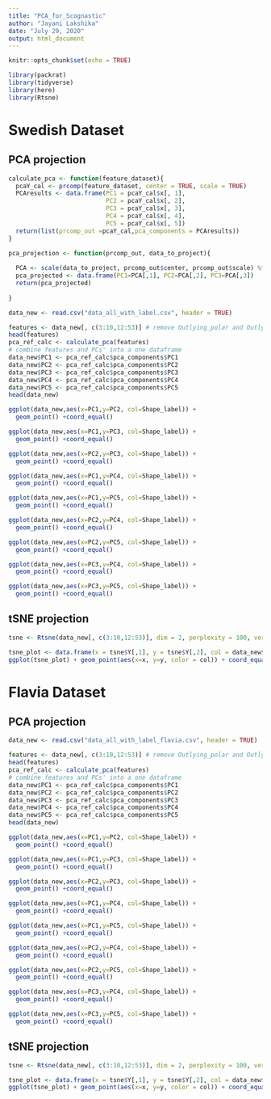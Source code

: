 ---
title: "PCA_for_Scognastic"
author: "Jayani Lakshika"
date: "July 29, 2020"
output: html_document
---

```{r setup, include=FALSE}
knitr::opts_chunk$set(echo = TRUE)
```

```{r, comment=NA, message=FALSE, warning=FALSE}
library(packrat)
library(tidyverse)
library(here)
library(Rtsne)
```


# Swedish Dataset

## PCA projection 
```{r, comment=NA, message=FALSE, warning=FALSE}
calculate_pca <- function(feature_dataset){
  pcaY_cal <- prcomp(feature_dataset, center = TRUE, scale = TRUE)
  PCAresults <- data.frame(PC1 = pcaY_cal$x[, 1], 
                           PC2 = pcaY_cal$x[, 2], 
                           PC3 = pcaY_cal$x[, 3],
                           PC4 = pcaY_cal$x[, 4],
                           PC5 = pcaY_cal$x[, 5])
  return(list(prcomp_out =pcaY_cal,pca_components = PCAresults))
}

pca_projection <- function(prcomp_out, data_to_project){
  
  PCA <- scale(data_to_project, prcomp_out$center, prcomp_out$scale) %*% prcomp_out$rotation
  pca_projected <- data.frame(PC1=PCA[,1], PC2=PCA[,2], PC3=PCA[,3]) 
  return(pca_projected)
  
}

data_new <- read.csv("data_all_with_label.csv", header = TRUE)

features <- data_new[, c(3:10,12:53)] # remove Outlying_polar and Outlying_contour
head(features)
pca_ref_calc <- calculate_pca(features)
# combine features and PCs' into a one dataframe
data_new$PC1 <- pca_ref_calc$pca_components$PC1
data_new$PC2 <- pca_ref_calc$pca_components$PC2
data_new$PC3 <- pca_ref_calc$pca_components$PC3
data_new$PC4 <- pca_ref_calc$pca_components$PC4
data_new$PC5 <- pca_ref_calc$pca_components$PC5
head(data_new)

ggplot(data_new,aes(x=PC1,y=PC2, col=Shape_label)) + 
  geom_point() +coord_equal()

ggplot(data_new,aes(x=PC1,y=PC3, col=Shape_label)) + 
  geom_point() +coord_equal()

ggplot(data_new,aes(x=PC2,y=PC3, col=Shape_label)) + 
  geom_point() +coord_equal()

ggplot(data_new,aes(x=PC1,y=PC4, col=Shape_label)) + 
  geom_point() +coord_equal()

ggplot(data_new,aes(x=PC1,y=PC5, col=Shape_label)) + 
  geom_point() +coord_equal()

ggplot(data_new,aes(x=PC2,y=PC4, col=Shape_label)) + 
  geom_point() +coord_equal()

ggplot(data_new,aes(x=PC2,y=PC5, col=Shape_label)) + 
  geom_point() +coord_equal()

ggplot(data_new,aes(x=PC3,y=PC4, col=Shape_label)) + 
  geom_point() +coord_equal()

ggplot(data_new,aes(x=PC3,y=PC5, col=Shape_label)) + 
  geom_point() +coord_equal()
```

## tSNE projection 

```{r, comment=NA, message=FALSE, warning=FALSE}


tsne <- Rtsne(data_new[, c(3:10,12:53)], dim = 2, perplexity = 100, verbose = TRUE, max_iter = 5000, eta = 2000)

tsne_plot <- data.frame(x = tsne$Y[,1], y = tsne$Y[,2], col = data_new$Shape_label)
ggplot(tsne_plot) + geom_point(aes(x=x, y=y, color = col)) + coord_equal()  

```



# Flavia Dataset

## PCA projection 
```{r, comment=NA, message=FALSE, warning=FALSE}

data_new <- read.csv("data_all_with_label_flavia.csv", header = TRUE)

features <- data_new[, c(3:10,12:53)] # remove Outlying_polar and Outlying_contour
head(features)
pca_ref_calc <- calculate_pca(features)
# combine features and PCs' into a one dataframe
data_new$PC1 <- pca_ref_calc$pca_components$PC1
data_new$PC2 <- pca_ref_calc$pca_components$PC2
data_new$PC3 <- pca_ref_calc$pca_components$PC3
data_new$PC4 <- pca_ref_calc$pca_components$PC4
data_new$PC5 <- pca_ref_calc$pca_components$PC5
head(data_new)

ggplot(data_new,aes(x=PC1,y=PC2, col=Shape_label)) + 
  geom_point() +coord_equal()

ggplot(data_new,aes(x=PC1,y=PC3, col=Shape_label)) + 
  geom_point() +coord_equal()

ggplot(data_new,aes(x=PC2,y=PC3, col=Shape_label)) + 
  geom_point() +coord_equal()

ggplot(data_new,aes(x=PC1,y=PC4, col=Shape_label)) + 
  geom_point() +coord_equal()

ggplot(data_new,aes(x=PC1,y=PC5, col=Shape_label)) + 
  geom_point() +coord_equal()

ggplot(data_new,aes(x=PC2,y=PC4, col=Shape_label)) + 
  geom_point() +coord_equal()

ggplot(data_new,aes(x=PC2,y=PC5, col=Shape_label)) + 
  geom_point() +coord_equal()

ggplot(data_new,aes(x=PC3,y=PC4, col=Shape_label)) + 
  geom_point() +coord_equal()

ggplot(data_new,aes(x=PC3,y=PC5, col=Shape_label)) + 
  geom_point() +coord_equal()
```

## tSNE projection 

```{r, comment=NA, message=FALSE, warning=FALSE}


tsne <- Rtsne(data_new[, c(3:10,12:53)], dim = 2, perplexity = 100, verbose = TRUE, max_iter = 5000, eta = 2000)

tsne_plot <- data.frame(x = tsne$Y[,1], y = tsne$Y[,2], col = data_new$Shape_label)
ggplot(tsne_plot) + geom_point(aes(x=x, y=y, color = col)) + coord_equal()  

```

